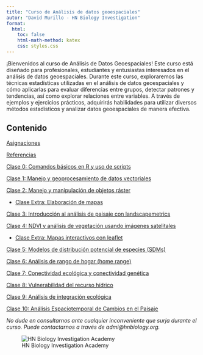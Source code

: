 ---
title: "Curso de Análisis de datos geoespaciales"
autor: "David Murillo - HN Biology Investigation"
format:
  html:
    toc: false
    html-math-method: katex
    css: styles.css
---

¡Bienvenidos al curso de Análisis de Datos Geoespaciales! Este curso está diseñado para profesionales, estudiantes y entusiastas interesados en el análisis de datos geoespaciales. Durante este curso, exploraremos las técnicas estadísticas utilizadas en el análisis de datos geoespaciales y cómo aplicarlas para evaluar diferencias entre grupos, detectar patrones y tendencias, así como explorar relaciones entre variables. A través de ejemplos y ejercicios prácticos, adquirirás habilidades para utilizar diversos métodos estadísticos y analizar datos geoespaciales de manera efectiva. 

## Contenido


[Asignaciones](Asiganciones.html)

[Referencias](Referencias.html)

[Clase 0: Comandos básicos en R y uso de scripts](Clase1.html)

[Clase 1: Manejo y geoprocesamiento de datos vectoriales](Clase2.html)

[Clase 2: Manejo y manipulación de objetos ráster](Clase3.html)

- [Clase Extra: Elaboración de mapas](Clase6.html)

[Clase 3: Introducción al análisis de paisaje con landscapemetrics](Clase4.html)

[Clase 4: NDVI y análisis de vegetación usando imágenes satelitales](NDVI.html)

- [Clase Extra: Mapas interactivos con leaflet](Clase5.html)

[Clase 5: Modelos de distribución potencial de especies (SDMs)](Clase6Parte1.html)

[Clase 6: Análisis de rango de hogar (home range)](HomeRanges.html)

[Clase 7: Conectividad ecológica y conectividad genética](Conectividad.html)

[Clase 8: Vulnerabilidad del recurso hídrico](Vulnerabilidad.html)

[Clase 9: Análisis de integración ecológica](Integracion.html)

[Clase 10: Análisis Espaciotemporal de Cambios en el Paisaje](LandscapeChanges.html)



*No dude en consultarnos ante cualquier inconveniente que surja durante el curso. Puede contactarnos a través de admi@hnbiology.org.*


![HN Biology Investigation Academy](HN Cursos publicidad/HN Biology Inv large.jpg)




